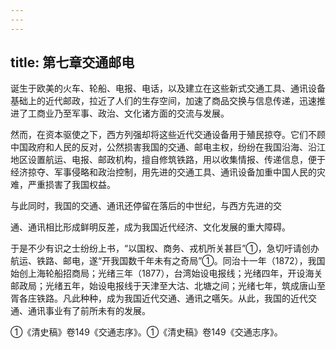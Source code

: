 ```yaml
---
---
---
```

title: 第七章交通邮电
---



诞生于欧美的火车、轮船、电报、电话，以及建立在这些新式交通工具、通讯设备基础上的近代邮政，拉近了人们的生存空间，加速了商品交换与信息传递，迅速推进了工商业乃至军事、政治、文化诸方面的交流与发展。

然而，在资本驱使之下，西方列强却将这些近代交通设备用于殖民掠夺。它们不顾中国政府和人民的反对，公然损害我国的交通、邮电主权，纷纷在我国沿海、沿江地区设置航运、电报、邮政机构，擅自修筑铁路，用以收集情报、传递信息，便于经济掠夺、军事侵略和政治控制，用先进的交通工具、通讯设备加重中国人民的灾难，严重损害了我国权益。

与此同时，我国的交通、通讯还停留在落后的中世纪，与西方先进的交

通、通讯相比形成鲜明反差，成为我国近代经济、文化发展的重大障碍。

于是不少有识之士纷纷上书，“以国权、商务、戎机所关甚巨”①，急切吁请创办航运、铁路、邮电，遂“开我国数千年未有之奇局”①。同治十一年（1872），我国始创上海轮船招商局；光绪三年（1877），台湾始设电报线；光绪四年，开设海关邮政局；光绪五年，始设电报线于天津至大沽、北塘之间；光绪七年，筑成唐山至胥各庄铁路。凡此种种，成为我国近代交通、通讯之嚆矢。从此，我国的近代交通、通讯事业有了前所未有的发展。

①《清史稿》卷149《交通志序》。①《清史稿》卷149《交通志序》。